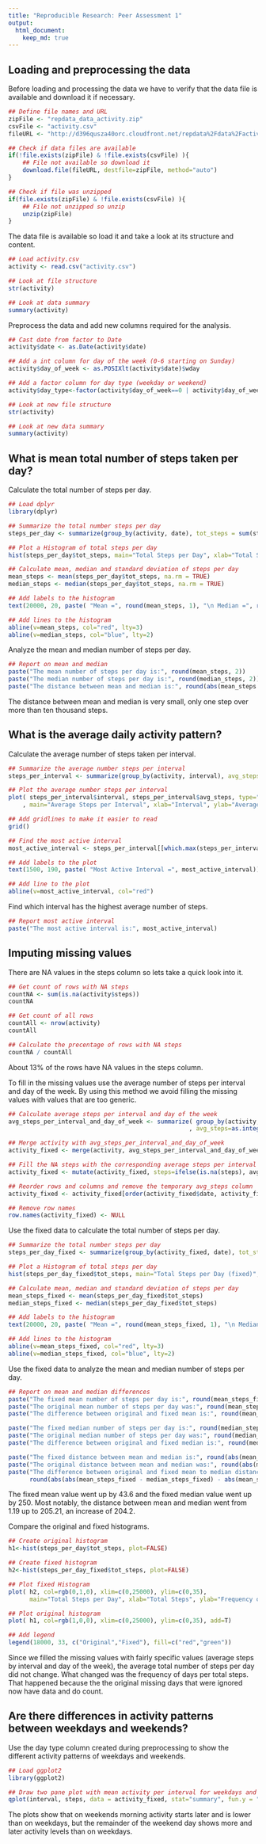 ```yaml
---
title: "Reproducible Research: Peer Assessment 1"
output: 
  html_document:
    keep_md: true
---
```


## Loading and preprocessing the data

Before loading and processing the data we have to verify that the data file is available and download it if necessary.
```r
## Define file names and URL
zipFile <- "repdata_data_activity.zip"
csvFile <- "activity.csv"
fileURL <- "http://d396qusza40orc.cloudfront.net/repdata%2Fdata%2Factivity.zip"

## Check if data files are available
if(!file.exists(zipFile) & !file.exists(csvFile) ){
    ## File not available so download it
    download.file(fileURL, destfile=zipFile, method="auto")
}

## Check if file was unzipped
if(file.exists(zipFile) & !file.exists(csvFile) ){
    ## File not unzipped so unzip
    unzip(zipFile)
}

```
The data file is available so load it and take a look at its structure and content.
```r
## Load activity.csv
activity <- read.csv("activity.csv")

## Look at file structure
str(activity)

## Look at data summary
summary(activity)

```
Preprocess the data and add new columns required for the analysis.
```r
## Cast date from factor to Date
activity$date <- as.Date(activity$date)

## Add a int column for day of the week (0-6 starting on Sunday)
activity$day_of_week <- as.POSIXlt(activity$date)$wday

## Add a factor column for day type (weekday or weekend)
activity$day_type<-factor(activity$day_of_week==0 | activity$day_of_week==6 , labels=c("weekday","weekend"))

## Look at new file structure
str(activity)

## Look at new data summary
summary(activity)

```

## What is mean total number of steps taken per day?
Calculate the total number of steps per day.

```r
## Load dplyr
library(dplyr)

## Summarize the total number steps per day
steps_per_day <- summarize(group_by(activity, date), tot_steps = sum(steps))

## Plot a Histogram of total steps per day
hist(steps_per_day$tot_steps, main="Total Steps per Day", xlab="Total Steps", ylab="Frequency of Days", col="red")

## Calculate mean, median and standard deviation of steps per day
mean_steps <- mean(steps_per_day$tot_steps, na.rm = TRUE)
median_steps <- median(steps_per_day$tot_steps, na.rm = TRUE)

## Add labels to the histogram
text(20000, 20, paste( "Mean =", round(mean_steps, 1), "\n Median =", round(median_steps, 1)))

## Add lines to the histogram
abline(v=mean_steps, col="red", lty=3)
abline(v=median_steps, col="blue", lty=2)

```

Analyze the mean and median number of steps per day.
```r
## Report on mean and median
paste("The mean number of steps per day is:", round(mean_steps, 2))
paste("The median number of steps per day is:", round(median_steps, 2))
paste("The distance between mean and median is:", round(abs(mean_steps - median_steps), 2))
```
The distance between mean and median is very small, only one step over more than ten thousand steps.

## What is the average daily activity pattern?
Calculate the average number of steps taken per interval.
```r
## Summarize the average number steps per interval
steps_per_interval <- summarize(group_by(activity, interval), avg_steps=mean(steps, na.rm = TRUE))

## Plot the average number steps per interval
plot( steps_per_interval$interval, steps_per_interval$avg_steps, type="l"
    , main="Average Steps per Interval", xlab="Interval", ylab="Average Steps")

## Add gridlines to make it easier to read
grid()

## Find the most active interval
most_active_interval <- steps_per_interval[[which.max(steps_per_interval$avg_steps),1]]

## Add labels to the plot
text(1500, 190, paste( "Most Active Interval =", most_active_interval))

## Add line to the plot
abline(v=most_active_interval, col="red")
```

Find which interval has the highest average number of steps.
```r
## Report most active interval
paste("The most active interval is:", most_active_interval)

```

## Imputing missing values
There are NA values in the steps column so lets take a quick look into it.
```r
## Get count of rows with NA steps
countNA <- sum(is.na(activity$steps))
countNA

## Get count of all rows
countAll <- nrow(activity)
countAll

## Calculate the precentage of rows with NA steps
countNA / countAll

```
About 13% of the rows have NA values in the steps column. 

To fill in the missing values use the average number of steps per interval and day of the week. By using this method we avoid filling the missing values with values that are too generic.
```r
## Calculate average steps per interval and day of the week
avg_steps_per_interval_and_day_of_week <- summarize( group_by(activity, interval, day_of_week)
                                                   , avg_steps=as.integer(mean(steps, na.rm = TRUE)))

## Merge activity with avg_steps_per_interval_and_day_of_week
activity_fixed <- merge(activity, avg_steps_per_interval_and_day_of_week)

## Fill the NA steps with the corresponding average steps per interval and day of the week
activity_fixed <- mutate(activity_fixed, steps=ifelse(is.na(steps), avg_steps, steps))

## Reorder rows and columns and remove the temporary avg_steps column
activity_fixed <- activity_fixed[order(activity_fixed$date, activity_fixed$interval), c(3,4,1,2,5)]

## Remove row names
row.names(activity_fixed) <- NULL
```
Use the fixed data to calculate the total number of steps per day.

```r
## Summarize the total number steps per day
steps_per_day_fixed <- summarize(group_by(activity_fixed, date), tot_steps = sum(steps))

## Plot a Histogram of total steps per day
hist(steps_per_day_fixed$tot_steps, main="Total Steps per Day (fixed)", xlab="Total Steps", ylab="Frequency of Days", col="green")

## Calculate mean, median and standard deviation of steps per day
mean_steps_fixed <- mean(steps_per_day_fixed$tot_steps)
median_steps_fixed <- median(steps_per_day_fixed$tot_steps)

## Add labels to the histogram
text(20000, 20, paste( "Mean =", round(mean_steps_fixed, 1), "\n Median =", round(median_steps_fixed, 1)))

## Add lines to the histogram
abline(v=mean_steps_fixed, col="red", lty=3)
abline(v=median_steps_fixed, col="blue", lty=2)

```
Use the fixed data to analyze the mean and median number of steps per day.
```r
## Report on mean and median differences
paste("The fixed mean number of steps per day is:", round(mean_steps_fixed, 2))
paste("The original mean number of steps per day was:", round(mean_steps, 2))
paste("The difference between original and fixed mean is:", round(mean_steps_fixed - mean_steps, 2))

paste("The fixed median number of steps per day is:", round(median_steps_fixed, 2))
paste("The original median number of steps per day was:", round(median_steps, 2))
paste("The difference between original and fixed median is:", round(median_steps_fixed - median_steps, 2))

paste("The fixed distance between mean and median is:", round(abs(mean_steps_fixed - median_steps_fixed), 2))
paste("The original distance between mean and median was:", round(abs(mean_steps - median_steps), 2))
paste("The difference between original and fixed mean to median distance is:", 
      round(abs(abs(mean_steps_fixed - median_steps_fixed) - abs(mean_steps - median_steps)), 2))
```
The fixed mean value went up by 43.6 and the fixed median value went up by 250. Most notably, the distance between mean and median went from 1.19 up to 205.21, an increase of 204.2.

Compare the original and fixed histograms.
```r
## Create original histogram
h1<-hist(steps_per_day$tot_steps, plot=FALSE)

## Create fixed histogram
h2<-hist(steps_per_day_fixed$tot_steps, plot=FALSE)

## Plot fixed Histogram
plot( h2, col=rgb(0,1,0), xlim=c(0,25000), ylim=c(0,35), 
      main="Total Steps per Day", xlab="Total Steps", ylab="Frequency of Days")  

## Plot original histogram
plot( h1, col=rgb(1,0,0), xlim=c(0,25000), ylim=c(0,35), add=T)  

## Add legend
legend(18000, 33, c("Original","Fixed"), fill=c("red","green"))
```

Since we filled the missing values with fairly specific values (average steps by interval and day of the week), the average total number of steps per day did not change. What changed was the frequency of days per total steps. That happened because the the original missing days that were ignored now have data and do count.

## Are there differences in activity patterns between weekdays and weekends?

Use the day type column created during preprocessing to show the different activity patterns of weekdays and weekends.

```r
## Load ggplot2
library(ggplot2)

## Draw two pane plot with mean activity per interval for weekdays and weekends
qplot(interval, steps, data = activity_fixed, stat="summary", fun.y = "mean", geom="line")+facet_grid(day_type ~ .)
```

The plots show that on weekends morning activity starts later and is lower than on weekdays, but the remainder of the weekend day shows more and later activity levels than on weekdays.